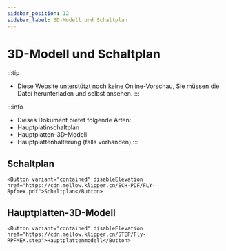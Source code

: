 ```yaml
---
sidebar_position: 12
sidebar_label: 3D-Modell und Schaltplan
---
```




# 3D-Modell und Schaltplan


:::tip
* Diese Website unterstützt noch keine Online-Vorschau, Sie müssen die Datei herunterladen und selbst ansehen.
:::

:::info
* Dieses Dokument bietet folgende Arten:
* Hauptplatinschaltplan
* Hauptplatten-3D-Modell
* Hauptplattenhalterung (falls vorhanden)
:::

## Schaltplan

    <Button variant="contained" disableElevation href="https://cdn.mellow.klipper.cn/SCH-PDF/FLY-Rpfmex.pdf">Schaltplan</Button>


## Hauptplatten-3D-Modell

    <Button variant="contained" disableElevation href="https://cdn.mellow.klipper.cn/STEP/Fly-RPFMEX.step">Hauptplattenmodell</Button>